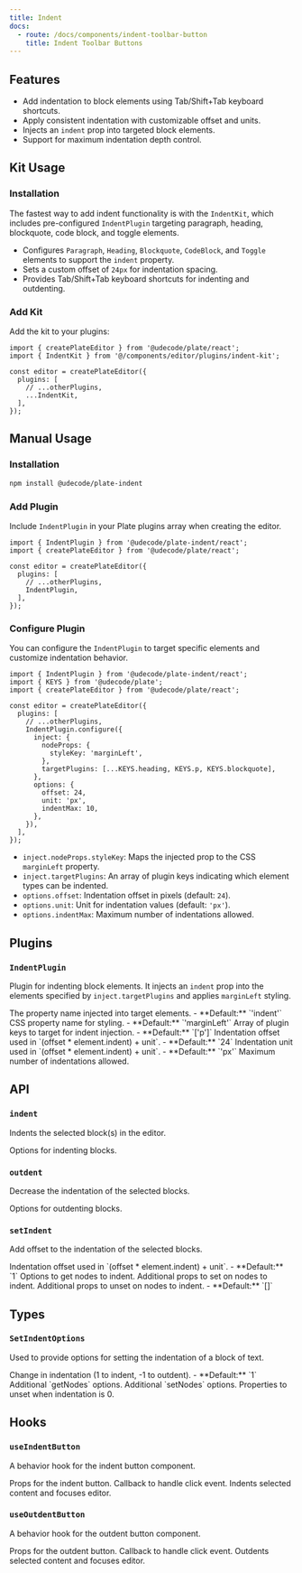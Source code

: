 ```yaml
---
title: Indent
docs:
  - route: /docs/components/indent-toolbar-button
    title: Indent Toolbar Buttons
---
```


<ComponentPreview name="indent-demo" />

<PackageInfo>

## Features

- Add indentation to block elements using Tab/Shift+Tab keyboard shortcuts.
- Apply consistent indentation with customizable offset and units.
- Injects an `indent` prop into targeted block elements.
- Support for maximum indentation depth control.

</PackageInfo>

## Kit Usage

<Steps>

### Installation

The fastest way to add indent functionality is with the `IndentKit`, which includes pre-configured `IndentPlugin` targeting paragraph, heading, blockquote, code block, and toggle elements.

<ComponentSource name="indent-kit" />

- Configures `Paragraph`, `Heading`, `Blockquote`, `CodeBlock`, and `Toggle` elements to support the `indent` property.
- Sets a custom offset of `24px` for indentation spacing.
- Provides Tab/Shift+Tab keyboard shortcuts for indenting and outdenting.

### Add Kit

Add the kit to your plugins:

```tsx
import { createPlateEditor } from '@udecode/plate/react';
import { IndentKit } from '@/components/editor/plugins/indent-kit';

const editor = createPlateEditor({
  plugins: [
    // ...otherPlugins,
    ...IndentKit,
  ],
});
```

</Steps>

## Manual Usage

<Steps>

### Installation

```bash
npm install @udecode/plate-indent
```

### Add Plugin

Include `IndentPlugin` in your Plate plugins array when creating the editor.

```tsx
import { IndentPlugin } from '@udecode/plate-indent/react';
import { createPlateEditor } from '@udecode/plate/react';

const editor = createPlateEditor({
  plugins: [
    // ...otherPlugins,
    IndentPlugin,
  ],
});
```

### Configure Plugin

You can configure the `IndentPlugin` to target specific elements and customize indentation behavior.

```tsx
import { IndentPlugin } from '@udecode/plate-indent/react';
import { KEYS } from '@udecode/plate';
import { createPlateEditor } from '@udecode/plate/react';

const editor = createPlateEditor({
  plugins: [
    // ...otherPlugins,
    IndentPlugin.configure({
      inject: {
        nodeProps: {
          styleKey: 'marginLeft',
        },
        targetPlugins: [...KEYS.heading, KEYS.p, KEYS.blockquote],
      },
      options: {
        offset: 24,
        unit: 'px',
        indentMax: 10,
      },
    }),
  ],
});
```

- `inject.nodeProps.styleKey`: Maps the injected prop to the CSS `marginLeft` property.
- `inject.targetPlugins`: An array of plugin keys indicating which element types can be indented.
- `options.offset`: Indentation offset in pixels (default: `24`).
- `options.unit`: Unit for indentation values (default: `'px'`).
- `options.indentMax`: Maximum number of indentations allowed.

</Steps>

## Plugins

### `IndentPlugin`

Plugin for indenting block elements. It injects an `indent` prop into the elements specified by `inject.targetPlugins` and applies `marginLeft` styling.

<API name="IndentPlugin">
<APIOptions type="object">
  <APIItem name="inject.nodeProps.nodeKey" type="string" optional>
    The property name injected into target elements.
    - **Default:** `'indent'`
  </APIItem>
  <APIItem name="inject.nodeProps.styleKey" type="string" optional>
    CSS property name for styling.
    - **Default:** `'marginLeft'`
  </APIItem>
  <APIItem name="inject.targetPlugins" type="string[]" optional>
    Array of plugin keys to target for indent injection.
    - **Default:** `['p']`
  </APIItem>
  <APIItem name="options.offset" type="number" optional>
    Indentation offset used in `(offset * element.indent) + unit`.
    - **Default:** `24`
  </APIItem>
  <APIItem name="options.unit" type="string" optional>
    Indentation unit used in `(offset * element.indent) + unit`.
    - **Default:** `'px'`
  </APIItem>
  <APIItem name="options.indentMax" type="number" optional>
    Maximum number of indentations allowed.
  </APIItem>
</APIOptions>
</API>

## API

### `indent`

Indents the selected block(s) in the editor.

<API name="indent">
  <APIOptions type="SetIndentOptions" optional>
    Options for indenting blocks.
  </APIOptions>
</API>

### `outdent`

Decrease the indentation of the selected blocks.

<API name="outdent">
  <APIOptions type="SetIndentOptions" optional>
    Options for outdenting blocks.
  </APIOptions>
</API>

### `setIndent`

Add offset to the indentation of the selected blocks.

<API name="setIndent">
<APIOptions type="SetIndentOptions">
  <APIItem name="offset" type="number" optional>
    Indentation offset used in `(offset * element.indent) + unit`.
    - **Default:** `1`
  </APIItem>
  <APIItem name="getNodesOptions" type="EditorNodesOptions" optional>
    Options to get nodes to indent.
  </APIItem>
  <APIItem name="setNodesProps" type="object" optional>
    Additional props to set on nodes to indent.
  </APIItem>
  <APIItem name="unsetNodesProps" type="string[]" optional>
    Additional props to unset on nodes to indent.
    - **Default:** `[]`
  </APIItem>
</APIOptions>
</API>

## Types

### `SetIndentOptions`

Used to provide options for setting the indentation of a block of text.

<API name="SetIndentOptions">
<APIOptions>
  <APIItem name="offset" type="number">
    Change in indentation (1 to indent, -1 to outdent).
    - **Default:** `1`
  </APIItem>
  <APIItem name="getNodesOptions" type="EditorNodesOptions<V>">
    Additional `getNodes` options.
  </APIItem>
  <APIItem name="setNodesProps" type="object">
    Additional `setNodes` options.
  </APIItem>
  <APIItem name="unsetNodesProps" type="string[]">
    Properties to unset when indentation is 0.
  </APIItem>
</APIOptions>
</API>

## Hooks

### `useIndentButton`

A behavior hook for the indent button component.

<API name="useIndentButton">
<APIReturns type="object">
  <APIItem name="props" type="object">
    Props for the indent button.
    <APISubList>
      <APISubListItem parent="props" name="onClick" type="function">
        Callback to handle click event. Indents selected content and focuses editor.
      </APISubListItem>
    </APISubList>
  </APIItem>
</APIReturns>
</API>

### `useOutdentButton`

A behavior hook for the outdent button component.

<API name="useOutdentButton">
<APIReturns type="object">
  <APIItem name="props" type="object">
    Props for the outdent button.
    <APISubList>
      <APISubListItem parent="props" name="onClick" type="function">
        Callback to handle click event. Outdents selected content and focuses editor.
      </APISubListItem>
    </APISubList>
  </APIItem>
</APIReturns>
</API>